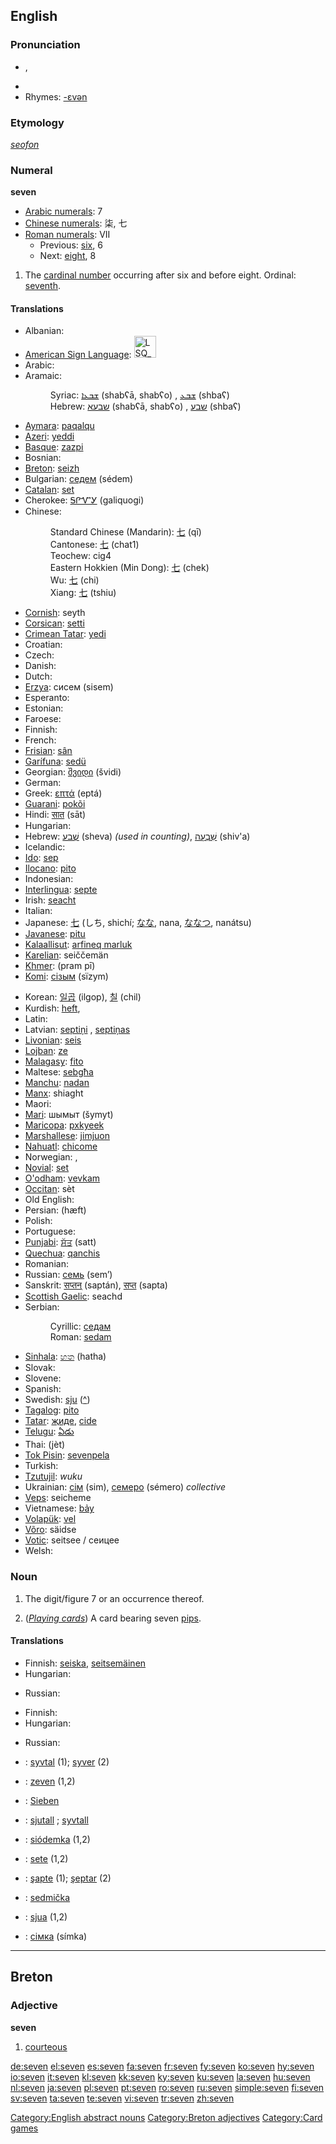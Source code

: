 {{wikipedia}}
==English==

{{rank|political|reading|German|776|seven|notice|week|stone}}

===Pronunciation===
* {{IPA|/ˈsɛvən/}}, {{SAMPA|/"sEv@n/}}
* {{audio|en-us-seven.ogg|Audio (US)}}
* Rhymes: [[Rhymes:English:-ɛvən|-ɛvən]]

===Etymology===
{{OE.}} ''[[seofon]]''

===Numeral===
'''seven'''

* [[w:Arabic numerals|Arabic numerals]]: 7
* [[w:Chinese numerals|Chinese numerals]]: 柒, 七
* [[w:Roman numerals|Roman numerals]]: VII
** Previous: [[six]], 6
** Next: [[eight]], 8

# {{cardinal}} The [[cardinal number]] occurring after six and before eight. Ordinal: [[seventh]].

====Translations====
{{trans-top|cardinal number}}
* Albanian: {{t-|sq|shtatë|xs=Albanian}}
* [[American Sign Language]]: [[Image:LSQ 7.jpg|35px]]
* Arabic: {{ARchar|[[سبعة]]}} {{unicode|(sábʕa)}}
* Aramaic:
*: Syriac: [[ܫܒܥܐ]] (shabʕā, shabʕo) {{m}}, [[ܫܒܥ]] (shbaʕ) {{f}}
*: Hebrew: [[שבעא]] (shabʕā, shabʕo) {{m}}, [[שבע]] (shbaʕ) {{f}}
* [[Aymara]]: [[paqalqu]]
* [[Azeri]]: [[yeddi]]
* [[Basque]]: [[zazpi]]
* Bosnian: {{t-|bs|sedam}}
* [[Breton]]: [[seizh]]
* Bulgarian: [[седем]] (sédem)
* [[Catalan]]: [[set]]
* Cherokee: [[ᎦᎵᏉᎩ]] (galiquogi)
* Chinese:
*: Standard Chinese (Mandarin): [[七]] (qī)
*: Cantonese: [[七]] (chat1)
*: Teochew: cig4
*: Eastern Hokkien (Min Dong): [[七]] (chek)
*: Wu: [[七]] (chi)
*: Xiang: [[七]] (tshiu)
* [[Cornish]]: seyth
* [[Corsican]]: [[setti]]
* [[Crimean Tatar]]: [[yedi#Crimean Tatar|yedi]]
* Croatian: {{t+|hr|sedam}}
* Czech: {{t+|cs|sedm}}
* Danish: {{t+|da|syv}}
* Dutch: {{t+|nl|zeven}}
* [[Erzya]]: сисем (sisem)
* Esperanto: {{t+|eo|sep|xs=Esperanto}}
* Estonian: {{t-|et|seitse}}
* Faroese: {{t+|fo|sjey|xs=Faroese}}
* Finnish: {{t+|fi|seitsemän}}
* French: {{t+|fr|sept}}
* [[Frisian]]: [[sân]]
* [[Garífuna]]: [[sedü]]
* Georgian: [[შვიდი]] (švidi)
* German: {{t+|de|sieben}}
* Greek: [[επτά]] (eptá)
* [[Guarani]]: [[pokõi]]
* Hindi: [[सात]] (sāt)
* Hungarian: {{t+|hu|hét}}
* Hebrew: [[שבע|שֶׁבַע]] (sheva) {{f}} ''(used in counting)'', [[שבעה|שִׁבְעָה]] (shiv'a) {{m}}
* Icelandic: {{t+|is|sjö}}
* [[Ido]]: [[sep]]
* [[Ilocano]]: [[pito]]
* Indonesian: {{t-|id|tujuh|xs=Indonesian}}
* [[Interlingua]]: [[septe]]
* Irish: [[seacht]]
* Italian: {{t+|it|sette}}
* Japanese: [[七]] (しち, shichí; [[なな]], nana, [[ななつ]], nanátsu)
* [[Javanese]]: [[pitu]]
* [[Kalaallisut]]: [[arfineq marluk]]
* [[Karelian]]: seiččemän
* [[Khmer]]: {{KMchar|[[ប្រាំពីរ]]}} (pram pī)
* [[Komi]]: [[сізым]] (sïzym)
{{trans-mid}}
* Korean: [[일곱]] (ilgop), [[칠]] (chil)
* Kurdish: [[heft]], {{KUchar|[[حه‌وت]]}}
* Latin: {{t+|la|septem}}
* Latvian: [[septiņi]] {{m}}, [[septiņas]] {{f}}
* [[Livonian]]: [[seis]]
* [[Lojban]]: [[ze]]
* [[Malagasy]]: [[fito]]
* Maltese: [[sebgħa]]
* [[Manchu]]: [[nadan]]
* [[Manx]]: shiaght
* Maori: {{t+|mi|whitu|xs=Maori}}
* [[Mari]]: шымыт (šymyt)
* [[Maricopa]]: [[pxkyeek]]
* [[Marshallese]]: [[jimjuon]]
* [[Nahuatl]]: [[chicome]]
* Norwegian: {{t+|no|sju}}, {{t+|no|syv}}
* [[Novial]]: [[set]]
* [[O'odham]]: [[vevkam]]
* [[Occitan]]: sèt
* Old English: {{t-|ang|seofon|xs=Old English}}
* Persian: {{FAchar|[[هفت|هَفت]]}} (hæft)
* Polish: {{t+|pl|siedem}}
* Portuguese: {{t+|pt|sete}}
* [[Punjabi]]: [[ਸੱਤ]] (satt)
* [[Quechua]]: [[qanchis]]
* Romanian: {{t-|ro|şapte}}
* Russian: [[семь]] (sem’)
* Sanskrit: [[सप्तन्]] (saptán), [[सप्त]] (sapta)
* [[Scottish Gaelic]]: seachd
* Serbian:
*: Cyrillic: [[седам#Serbian|седам]]
*: Roman: [[sedam#Serbian|sedam]]
* [[Sinhala]]: [[හත]] (hatha)
* Slovak: {{t-|sk|sedem}}
* Slovene: {{t+|sl|sedem}}
* Spanish: {{t+|es|siete}}
* Swedish: [[sju]] ([[:sv:sju|^]])
* [[Tagalog]]: [[pito]]
* [[Tatar]]: [[җиде#Tatar|җиде]], [[cide#Tatar|cide]]
* [[Telugu]]: [[ఏడు]]
* Thai: {{THchar|[[เจ็ด]]}} (jèt)
* [[Tok Pisin]]: [[sevenpela]]
* Turkish: {{t+|tr|yedi}}
* [[Tzutujil]]: ''wuku''
* Ukrainian: [[сім]] (sim), [[семеро]] (sémero) ''collective''
* [[Veps]]: seicheme
* Vietnamese: [[bảy]]
* [[Volapük]]: [[vel]]
* [[Võro]]: säidse
* [[Votic]]: seitsee / сеицее
* Welsh: {{t+|cy|saith|xs=Welsh}}
{{trans-bottom}}

===Noun===
{{en-noun|s|-}}

# The digit/figure 7 or an occurrence thereof.
# {{countable}} (''[[playing_cards|Playing cards]]'') A card bearing seven [[pip]]s.

====Translations====
{{trans-top|the figure seven}}
* Finnish: [[seiska]], [[seitsemäinen]]
* Hungarian: {{t|hu|hetes}}
{{trans-mid}}
* Russian: {{t|ru|семёрка|f|tr=s'em'órka|sc=Cyrl}}
{{trans-bottom}}

{{trans-top|a card bearing seven pips}}
* Finnish: {{t-|fi|seiska}}
* Hungarian: {{t|hu|hetes}}
{{trans-mid}}
* Russian: {{t|ru|семёрка|f|tr=s'em'órka|sc=Cyrl}}
{{trans-bottom}}

{{checktrans-top}}
* {{ttbc|Danish}}: [[syvtal]] {{n}} (1); [[syver]] {{c}} (2)
* {{ttbc|Dutch}}: [[zeven]] {{f}} (1,2)
* {{ttbc|German}}: [[Sieben]] {{f}}
* {{ttbc|Norwegian}}: [[sjutall]] {{n}}; [[syvtall]] {{n}}
* {{ttbc|Polish}}: [[siódemka]] {{f}} (1,2)
{{checktrans-mid}}
* {{ttbc|Portuguese}}: [[sete]] {{m}} (1,2)
* {{ttbc|Romanian}}: [[şapte]] {{m}} (1); [[şeptar]] {{m}} (2)
* {{ttbc|Slovak}}: [[sedmička#Slovak|sedmička]] {{f}}
* {{ttbc|Swedish}}: [[sjua]] (1,2)
* {{ttbc|Ukrainian}}: [[сімка]] (símka) {{f}}
{{checktrans-bottom}}

[[Category:English abstract nouns]]

----

==Breton==

===Adjective===
'''seven'''

# [[courteous]]

[[Category:Breton adjectives]]
[[Category:Card games]]

[[de:seven]]
[[el:seven]]
[[es:seven]]
[[fa:seven]]
[[fr:seven]]
[[fy:seven]]
[[ko:seven]]
[[hy:seven]]
[[io:seven]]
[[it:seven]]
[[kl:seven]]
[[kk:seven]]
[[ky:seven]]
[[ku:seven]]
[[la:seven]]
[[hu:seven]]
[[nl:seven]]
[[ja:seven]]
[[pl:seven]]
[[pt:seven]]
[[ro:seven]]
[[ru:seven]]
[[simple:seven]]
[[fi:seven]]
[[sv:seven]]
[[ta:seven]]
[[te:seven]]
[[vi:seven]]
[[tr:seven]]
[[zh:seven]]